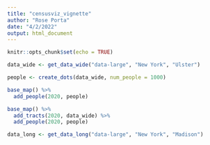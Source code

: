 ```yaml
---
title: "censusviz_vignette"
author: "Rose Porta"
date: "4/2/2022"
output: html_document
---
```


```r
knitr::opts_chunk$set(echo = TRUE)
```

```r
data_wide <- get_data_wide("data-large", "New York", "Ulster")
```

```r
people <- create_dots(data_wide, num_people = 1000)
```

```r
base_map() %>% 
  add_people(2020, people)
```

```r
base_map() %>% 
  add_tracts(2020, data_wide) %>% 
  add_people(2020, people)
```

```r
data_long <- get_data_long("data-large", "New York", "Madison")
```


